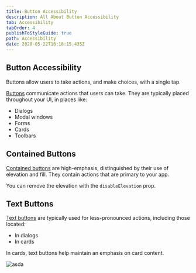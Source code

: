 ```yaml
---
title: Button Accessibility
description: All About Button Accessibility
tab: Accessibility
tabOrder: 4
publishToStyleGuide: true
path: Accessibility
date: 2020-05-22T16:18:15.435Z
---
```

## Button Accessibility

Buttons allow users to take actions, and make choices, with a single tap.

[Buttons](https://material.io/design/components/buttons.html) communicate actions that users can take. They are typically placed throughout your UI, in places like:

* Dialogs
* Modal windows
* Forms
* Cards
* Toolbars

## Contained Buttons

[Contained buttons](https://material.io/design/components/buttons.html#contained-button) are high-emphasis, distinguished by their use of elevation and fill. They contain actions that are primary to your app.

You can remove the elevation with the `disableElevation` prop.

## Text Buttons

[Text buttons](https://material.io/design/components/buttons.html#text-button) are typically used for less-pronounced actions, including those located:

* In dialogs
* In cards

In cards, text buttons help maintain an emphasis on card content.



![asda](/assets/high_resolution_wallpaper_background_id_77700200424.jpg "asddds")